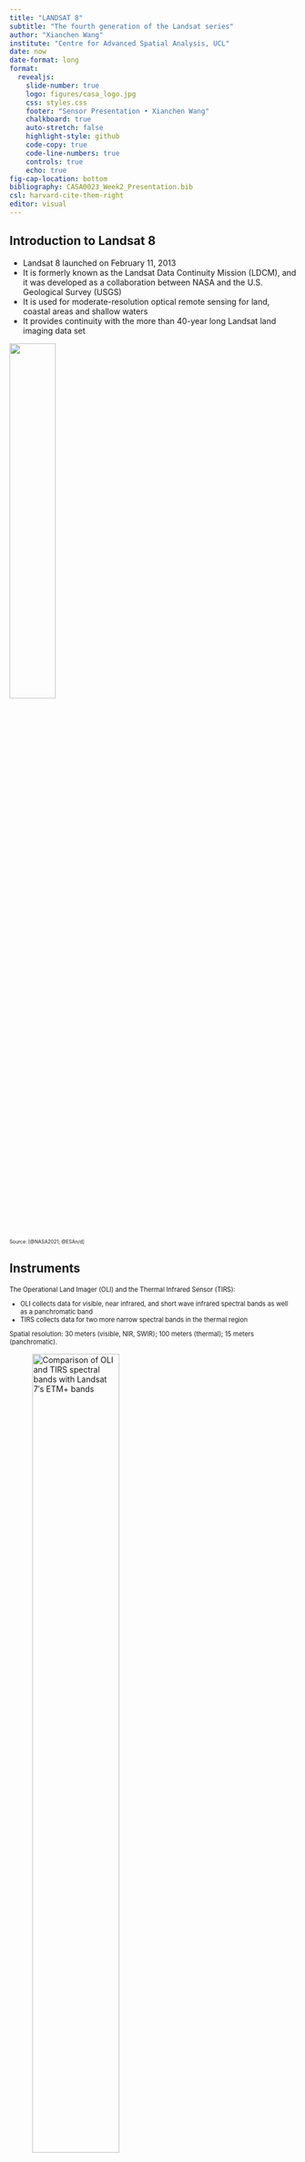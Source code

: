 ---
title: "LANDSAT 8"
subtitle: "The fourth generation of the Landsat series"
author: "Xianchen Wang"
institute: "Centre for Advanced Spatial Analysis, UCL"
date: now
date-format: long
format: 
  revealjs:
    slide-number: true
    logo: figures/casa_logo.jpg
    css: styles.css
    footer: "Sensor Presentation • Xianchen Wang"
    chalkboard: true
    auto-stretch: false
    highlight-style: github
    code-copy: true
    code-line-numbers: true
    controls: true
    echo: true
fig-cap-location: bottom
bibliography: CASA0023_Week2_Presentation.bib
csl: harvard-cite-them-right
editor: visual
---

## Introduction to Landsat 8 {.smaller}

-   Landsat 8 launched on February 11, 2013
-   It is formerly known as the Landsat Data Continuity Mission (LDCM), and it was developed as a collaboration between NASA and the U.S. Geological Survey (USGS)
-   It is used for moderate-resolution optical remote sensing for land, coastal areas and shallow waters
-   It provides continuity with the more than 40-year long Landsat land imaging data set

![](figures/1.jpg){fig-align="center" width="40%"}

::: {style="font-size: 60%;"}
Source: [@NASA2021; @ESAn/d]
:::

## Instruments {.smaller}

::: {style="font-size: 80%;"}
The Operational Land Imager (OLI) and the Thermal Infrared Sensor (TIRS):

-   OLI collects data for visible, near infrared, and short wave infrared spectral bands as well as a panchromatic band
-   TIRS collects data for two more narrow spectral bands in the thermal region

Spatial resolution: 30 meters (visible, NIR, SWIR); 100 meters (thermal); 15 meters (panchromatic).
:::

![Comparison of OLI and TIRS spectral bands with Landsat 7′s ETM+ bands](figures/2.jpg){fig-align="center" width="60%"}

::: {style="font-size: 60%;"}
Source: [@NASA2021]
:::

## Value of different bands {.smaller}

::: {style="font-size: 80%;"}
-   Band 1 senses deep blues and violets. It is used for imaging shallow water, and tracking fine particles like dust and smoke
-   Bands 2, 3, and 4 are visible blue, green, and red
-   Band 5 measures the near infrared, or NIR. It is especially important for ecology because healthy plants reflect it
-   Bands 6 and 7 cover different slices of the shortwave infrared, or SWIR. They are particularly useful for telling wet earth from dry earth, and for geology

...
:::

::: columns
::: {.column width="33%"}
![Bands 2, 3, and 4](figures/5.jpg){fig-align="center" width="100%"}
:::

::: {.column width="33%"}
![Band 5](figures/3.jpg){fig-align="center" width="100%"}
:::

::: {.column width="33%"}
![Bands 6 and 7](figures/4.jpg){fig-align="center" width="100%"}
:::
:::

::: {style="font-size: 60%;"}
Source: [@NASA2021]
:::

## Mission target {.smaller}

#### Landsat 8 is part of the larger Landsat program

Since 1972, Landsat satellites have continuously acquired space-based images of the Earth's land surface.

![](figures/6.jpg){fig-align="center" width="50%"}

::: {style="font-size: 60%;"}
Source: [@USGSn/d]
:::

## Research using Landsat 8 data {.smaller}

#### Active fire detection using Landsat-8/OLI data [@Schroeder2016]

The researchers created a new way to find fires using pictures from the Landsat-8 satellite, which takes photos using special light channels that can see fires. But the algorithm may not work as well in all situations because it sometimes gets confused by bright surfaces or when the fire is very small, which can make it miss some fires.

<br />

#### Estimation of land surface temperature of dindigul district using Landsat 8 data [@RajeshwariA2014]

The paper effectively uses Landsat 8 data and the SW algorithm to map LST variations across Dindigul district, relating it to factors like land cover and elevation. The 30m resolution allows detailed LST analysis for climate and land studies. However, this study focuses only on Dindigul District, so the findings may not be applicable to other regions with different climates and geographical features.

## Research using Landsat 8 data {.smaller}

#### Applications of Landsat-8 data: A survey [@Ridwan2018]

The article is a survey of the applications of Landsat-8 data in fields such as agriculture, forestry, land use, geology, hydrology, coastal resources, and environmental monitoring. But it might not include detailed technical challenges or the specific limitations of Landsat data, such as resolution constraints or cloud cover issues, which are important for beginners to understand.

<br />

#### Land cover classification using Landsat 8 operational land imager data in Beijing, China [@Jia2014]

The article discusses the use of Landsat 8 Operational Land Imager (OLI) data for land cover classification in Beijing, China. It compares the data quality of OLI and Landsat 7 ETM+ data using texture features and evaluates the performance of OLI data for land cover classification. Texture features like homogeneity and contrast were used to assess data quality, but other important image quality factors might not have been considered. Moreover, the land cover classification was limited to six classes, which may not capture the full complexity of land cover types in the study area.

## Reflection {.smaller}

-   Landsat 8 was a satellite launched by NASA, as part of the Landsat program. Landsat 8 carries the Operational Land Imager (OLI) and the Thermal Infrared Sensor (TIRS)

-   Landsat 8 data can be used in environmental monitoring, agricultural monitoring, water resource management, etc.

-   Landsat data is freely available to the public, following a long-standing tradition of the Landsat program's open data policy. This has encouraged widespread use and application of the data in various fields.

::: columns
::: {.column width="15%"}
:::

::: {.column width="35%"}
![](figures/7.jpg){fig-align="center" width="100%"}
:::

::: {.column width="35%"}
![](figures/8.jpg){fig-align="center" width="100%"}
:::

::: {.column width="15%"}
:::
:::

::: {style="font-size: 60%;"}
Source: [@NASA2021]
:::

## Reflection {.smaller}

-   Landsat 8 enables the creation of time series data, allowing researchers to analyze changes over time. This is valuable for studying long-term trends and understanding the dynamics of Earth's surface.

-   Future work and applications of Landsat 8:

    <p>

    Change monitoring: monitoring and understanding the impact of climate change on the earth's surface

    <p>

    Disaster response: assessing and responding to natural disasters such as floods, wildfires and earthquakes

    <p>

    Urban planning: the high-resolution imagery supports urban planners in monitoring and managing urban growth and infrastructure development

## References
